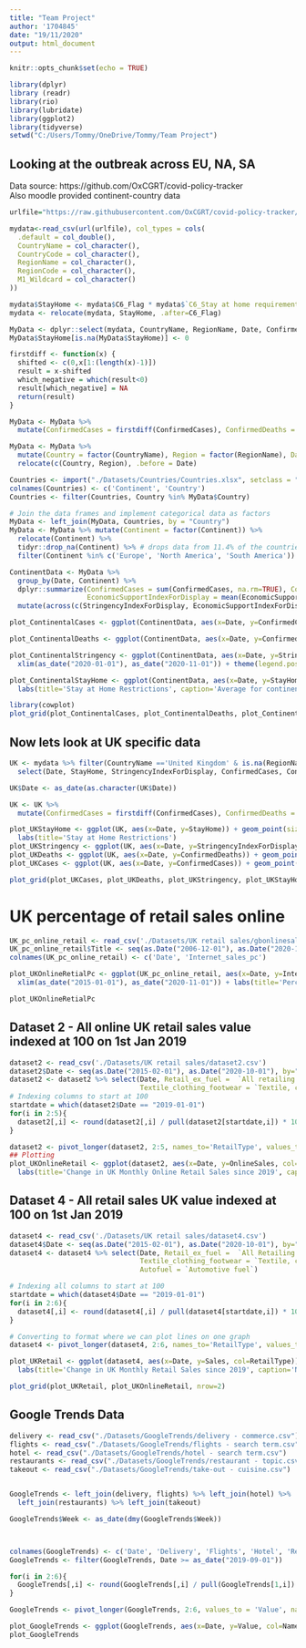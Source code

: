 ---
title: "Team Project"
author: '1704845'
date: "19/11/2020"
output: html_document
---

```{r setup, include=FALSE}
knitr::opts_chunk$set(echo = TRUE)
```


```{r, echo = FALSE, warning=FALSE, message = FALSE}
library(dplyr)
library (readr)
library(rio)
library(lubridate)
library(ggplot2)
library(tidyverse)
setwd("C:/Users/Tommy/OneDrive/Tommy/Team Project")
```


## Looking at the outbreak across EU, NA, SA


Data source: https://github.com/OxCGRT/covid-policy-tracker  
Also moodle provided continent-country data
```{r LoadData, echo = FALSE, warning=FALSE, message = FALSE}
urlfile="https://raw.githubusercontent.com/OxCGRT/covid-policy-tracker/master/data/OxCGRT_latest.csv"

mydata<-read_csv(url(urlfile), col_types = cols(
  .default = col_double(),
  CountryName = col_character(),
  CountryCode = col_character(),
  RegionName = col_character(),
  RegionCode = col_character(),
  M1_Wildcard = col_character()
))
```

```{r Preprocess1, echo = FALSE, warning=FALSE, message = FALSE}
mydata$StayHome <- mydata$C6_Flag * mydata$`C6_Stay at home requirements`
mydata <- relocate(mydata, StayHome, .after=C6_Flag)

MyData <- dplyr::select(mydata, CountryName, RegionName, Date, ConfirmedCases, ConfirmedDeaths, StringencyIndexForDisplay, EconomicSupportIndexForDisplay, StayHome)
MyData$StayHome[is.na(MyData$StayHome)] <- 0

firstdiff <- function(x) {
  shifted <- c(0,x[1:(length(x)-1)])
  result = x-shifted
  which_negative = which(result<0)
  result[which_negative] = NA
  return(result)
}

MyData <- MyData %>%
  mutate(ConfirmedCases = firstdiff(ConfirmedCases), ConfirmedDeaths = firstdiff(ConfirmedDeaths))

MyData <- MyData %>% 
  mutate(Country = factor(CountryName), Region = factor(RegionName), Date = as_date(as.character(Date)), CountryName = NULL, RegionName = NULL) %>%
  relocate(c(Country, Region), .before = Date)
```

```{r AddContinent, echo = FALSE, warning=FALSE}
Countries <- import("./Datasets/Countries/Countries.xlsx", setclass = "tibble")
colnames(Countries) <- c('Continent', 'Country')
Countries <- filter(Countries, Country %in% MyData$Country)

# Join the data frames and implement categorical data as factors
MyData <- left_join(MyData, Countries, by = "Country")
MyData <- MyData %>% mutate(Continent = factor(Continent)) %>%
  relocate(Continent) %>%
  tidyr::drop_na(Continent) %>% # drops data from 11.4% of the countries in the world. However, these are most likely small countries and therefore not important to the business
  filter(Continent %in% c('Europe', 'North America', 'South America'))
```

```{r Preprocess2, echo = FALSE, warning=FALSE, message = FALSE}
ContinentData <- MyData %>%
  group_by(Date, Continent) %>%
  dplyr::summarize(ConfirmedCases = sum(ConfirmedCases, na.rm=TRUE), ConfirmedDeaths = sum(ConfirmedDeaths, na.rm=TRUE), StringencyIndexForDisplay = mean(StringencyIndexForDisplay, na.rm=TRUE), 
                   EconomicSupportIndexForDisplay = mean(EconomicSupportIndexForDisplay, na.rm=TRUE), StayHome = mean(StayHome)) %>%
  mutate(across(c(StringencyIndexForDisplay, EconomicSupportIndexForDisplay, StayHome), round, 3))
```


```{r Plot, fig.height= 6, fig.width=10, echo = FALSE, message = FALSE, warning=FALSE}
plot_ContinentalCases <- ggplot(ContinentData, aes(x=Date, y=ConfirmedCases, col=Continent)) + geom_point(size=0.8) + labs(title='Daily Infection Rate') + theme(legend.position = "none") 

plot_ContinentalDeaths <- ggplot(ContinentData, aes(x=Date, y=ConfirmedDeaths, col=Continent)) + geom_point(size=0.8) + labs(title='Daily Death Rate')

plot_ContinentalStringency <- ggplot(ContinentData, aes(x=Date, y=StringencyIndexForDisplay, col=Continent)) + geom_point(size=0.7) + labs(title='Stringency of Restrictions') +
  xlim(as_date("2020-01-01"), as_date("2020-11-01")) + theme(legend.position = "none") 

plot_ContinentalStayHome <- ggplot(ContinentData, aes(x=Date, y=StayHome, col=Continent)) + geom_point(size=0.7) +
  labs(title='Stay at Home Restrictions', caption='Average for continent - 3:Full stay at home, 2: Stay for non-essential, 1:Recommended, 0:Nothing')

library(cowplot)
plot_grid(plot_ContinentalCases, plot_ContinentalDeaths, plot_ContinentalStringency, plot_ContinentalStayHome, ncol=2, rel_widths = c(43,57))
```


## Now lets look at UK specific data

```{r, echo = FALSE, warning=FALSE, message = FALSE}
UK <- mydata %>% filter(CountryName =='United Kingdom' & is.na(RegionName)) %>% 
  select(Date, StayHome, StringencyIndexForDisplay, ConfirmedCases, ConfirmedDeaths)

UK$Date <- as_date(as.character(UK$Date))

UK <- UK %>%
  mutate(ConfirmedCases = firstdiff(ConfirmedCases), ConfirmedDeaths = firstdiff(ConfirmedDeaths))
```

```{r, echo = FALSE, warning=FALSE, message = FALSE}
plot_UKStayHome <- ggplot(UK, aes(x=Date, y=StayHome)) + geom_point(size=0.8) + xlim(as_date("2020-01-01"), as_date("2020-11-01")) +
  labs(title='Stay at Home Restrictions')
plot_UKStringency <- ggplot(UK, aes(x=Date, y=StringencyIndexForDisplay)) + geom_point(size=0.8) + xlim(as_date("2020-01-01"), as_date("2020-11-01")) + labs(title='Stringency of Restrictions')
plot_UKDeaths <- ggplot(UK, aes(x=Date, y=ConfirmedDeaths)) + geom_point(size=0.8) + xlim(as_date("2020-01-01"), as_date("2020-11-01")) + labs(title='Daily Death Rate')
plot_UKCases <- ggplot(UK, aes(x=Date, y=ConfirmedCases)) + geom_point(size=0.8) + xlim(as_date("2020-01-01"), as_date("2020-11-01")) + labs(title='Daily Infection Rate')
```

```{r, echo = FALSE, warning=FALSE, message = FALSE}
plot_grid(plot_UKCases, plot_UKDeaths, plot_UKStringency, plot_UKStayHome)
```





# UK percentage of retail sales online

```{r preprocessUK, echo = FALSE, warning=FALSE, message = FALSE}
UK_pc_online_retail <- read_csv('./Datasets/UK retail sales/gbonlinesalespercentageofretail.csv')
UK_pc_online_retail$Title <- seq(as.Date("2006-12-01"), as.Date("2020-10-01"), by="months")
colnames(UK_pc_online_retail) <- c('Date', 'Internet_sales_pc')

plot_UKOnlineRetialPc <- ggplot(UK_pc_online_retail, aes(x=Date, y=Internet_sales_pc)) + geom_point() + geom_line() + 
  xlim(as_date("2015-01-01"), as_date("2020-11-01")) + labs(title='Percentage of UK retail sales conducted online since 2015')

plot_UKOnlineRetialPc
```

## Dataset 2 - All online UK retail sales value indexed at 100 on 1st Jan 2019

```{r, echo = FALSE, warning=FALSE, message = FALSE}
dataset2 <- read_csv('./Datasets/UK retail sales/dataset2.csv')
dataset2$Date <- seq(as.Date("2015-02-01"), as.Date("2020-10-01"), by="months")
dataset2 <- dataset2 %>% select(Date, Retail_ex_fuel =  `All retailing excluding automotive fuel`, Food_stores = `Predominantly food stores`, 
                                Textile_clothing_footwear = `Textile, clothing and footwear stores`, Household_goods = `Household goods stores`)
# Indexing columns to start at 100
startdate = which(dataset2$Date == "2019-01-01")
for(i in 2:5){
  dataset2[,i] <- round(dataset2[,i] / pull(dataset2[startdate,i]) * 100,2)
}

dataset2 <- pivot_longer(dataset2, 2:5, names_to='RetailType', values_to='OnlineSales')
## Plotting
plot_UKOnlineRetail <- ggplot(dataset2, aes(x=Date, y=OnlineSales, col=RetailType)) + geom_point() + geom_line() + xlim(as_date("2019-01-01"), as_date("2020-11-01")) +
  labs(title='Change in UK Monthly Online Retail Sales since 2019', caption='Normalised for seasonal change, Retail ex fuel should be in black')

```





## Dataset 4 - All retail sales UK value indexed at 100 on 1st Jan 2019

```{r, echo = FALSE, warning=FALSE, message = FALSE}
dataset4 <- read_csv('./Datasets/UK retail sales/dataset4.csv')
dataset4$Date <- seq(as.Date("2015-02-01"), as.Date("2020-10-01"), by="months")
dataset4 <- dataset4 %>% select(Date, Retail_ex_fuel =  `All Retailing excluding automotive fuel`, Food_stores = `Predominantly food stores`, 
                                Textile_clothing_footwear = `Textile, clothing and footwear stores`, Household_goods = `Household goods stores`, 
                                Autofuel = `Automotive fuel`)

# Indexing all columns to start at 100
startdate = which(dataset4$Date == "2019-01-01")
for(i in 2:6){
  dataset4[,i] <- round(dataset4[,i] / pull(dataset4[startdate,i]) * 100,2)
}

# Converting to format where we can plot lines on one graph
dataset4 <- pivot_longer(dataset4, 2:6, names_to='RetailType', values_to='Sales')

plot_UKRetail <- ggplot(dataset4, aes(x=Date, y=Sales, col=RetailType)) + geom_point() + geom_line() + xlim(as_date("2019-01-01"), as_date("2020-11-01")) +
  labs(title='Change in UK Monthly Retail Sales since 2019', caption='Normalised for seasonal change, Retail ex fuel should be in black')

```


```{r, echo = FALSE, warning=FALSE, message = FALSE, fig.height=9, fig.width=10}
plot_grid(plot_UKRetail, plot_UKOnlineRetail, nrow=2)
```


## Google Trends Data

```{r LoadProcess_GoogleTrends, echo = FALSE, warning=FALSE, message = FALSE}
delivery <- read_csv("./Datasets/GoogleTrends/delivery - commerce.csv")
flights <- read_csv("./Datasets/GoogleTrends/flights - search term.csv")
hotel <- read_csv("./Datasets/GoogleTrends/hotel - search term.csv")
restaurants <- read_csv("./Datasets/GoogleTrends/restaurant - topic.csv")
takeout <- read_csv("./Datasets/GoogleTrends/take-out - cuisine.csv")


GoogleTrends <- left_join(delivery, flights) %>% left_join(hotel) %>% 
  left_join(restaurants) %>% left_join(takeout)

GoogleTrends$Week <- as_date(dmy(GoogleTrends$Week))



colnames(GoogleTrends) <- c('Date', 'Delivery', 'Flights', 'Hotel', 'Restaurant', 'Take-out')
GoogleTrends <- filter(GoogleTrends, Date >= as_date("2019-09-01"))

for(i in 2:6){
  GoogleTrends[,i] <- round(GoogleTrends[,i] / pull(GoogleTrends[1,i]) * 100,2)
}

GoogleTrends <- pivot_longer(GoogleTrends, 2:6, values_to = 'Value', names_to = 'Name')
```


```{r Plot_GoogleTrends, echo = FALSE, warning=FALSE, message = FALSE, fig.width=10}
plot_GoogleTrends <- ggplot(GoogleTrends, aes(x=Date, y=Value, col=Name)) + geom_point() + geom_line()
plot_GoogleTrends
```












